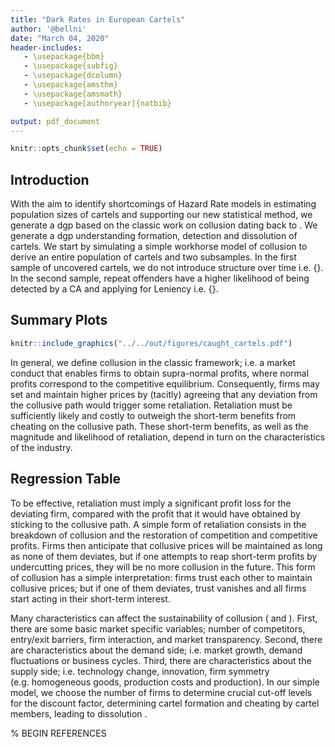 ```yaml
---
title: "Dark Rates in European Cartels"
author: '@bellni'
date: "March 04, 2020"
header-includes:
   - \usepackage{bbm}
   - \usepackage{subfig}
   - \usepackage{dcolumn}
   - \usepackage{amsthm}
   - \usepackage{amsmath}
   - \usepackage[authoryear]{natbib}

output: pdf_document
---
```


```r
knitr::opts_chunk$set(echo = TRUE)
```

## Introduction
With the aim to identify shortcomings of Hazard Rate models in estimating population 
sizes of cartels and supporting our new statistical method, we generate a dgp based on 
the classic work on collusion dating back to \citet{Stigler:1964}.\footnote{Our general model 
does not discriminate between explicit and tacit collusion. In particular, the model does not 
require communication between the parties. See \citet{Ivaldi:Jullien:Rey:Seabright:Tirole:2003} 
we use and add Woodpulp Case and state that US difference.} 
We generate a dgp understanding formation, detection and dissolution of cartels. We start by 
simulating a simple workhorse model of collusion to derive an entire population of cartels 
and two subsamples. In the first sample of uncovered cartels, we do not introduce structure 
over time i.e. {\it unstructured}. In the second sample, repeat offenders have a higher 
likelihood of being detected by a CA and applying for Leniency  i.e. {\it structured}. 


## Summary Plots

```r
knitr::include_graphics("../../out/figures/caught_cartels.pdf")
```

In general, we define collusion in the classic framework; i.e. a market conduct that 
enables firms to obtain supra-normal profits, where normal profits correspond to the 
competitive equilibrium. Consequently, firms may set and maintain higher prices by 
(tacitly) agreeing that any deviation from the collusive path would trigger some retaliation. 
Retaliation must be sufficiently likely and costly to outweigh the short-term benefits from 
cheating on the collusive path. These short-term benefits, as well as the magnitude and 
likelihood of retaliation, depend in turn on the characteristics of the industry. 


## Regression Table

To be effective, retaliation must imply a significant profit loss for the deviating firm, 
compared with the profit that it would have obtained by sticking to the collusive path. 
A simple form of retaliation consists in the breakdown of collusion and the restoration 
of competition and competitive profits. Firms then anticipate that collusive prices will 
be maintained as long as none of them deviates, but if one attempts to reap short-term 
profits by undercutting prices, they will be no more collusion in the future. This form of 
collusion has a simple interpretation: firms trust each other to maintain collusive prices; 
but if one of them deviates, trust vanishes and all firms start acting in their short-term 
interest. 

\input{../../out/tables/regression_table.tex}

Many characteristics can affect the sustainability of collusion 
(\citet{Suslow:Levenstein:2011} and \citet{Stigler:1964}). 
First, there are some basic market specific variables; number of competitors, entry/exit barriers, 
firm interaction, and market transparency. Second, there are characteristics 
about the demand side; i.e. market growth, demand fluctuations or business cycles. 
Third, there are characteristics about the supply side; i.e. technology change, 
innovation, firm symmetry (e.g. homogeneous goods, production costs and production). 
In our simple model, we choose the number of firms to determine crucial cut-off 
levels for the discount factor, determining cartel formation and cheating by cartel members, 
leading to dissolution \citet{Stigler:1964}.

% BEGIN REFERENCES
\newpage
\bibliography{Proposal}
\bibliographystyle{apalike}